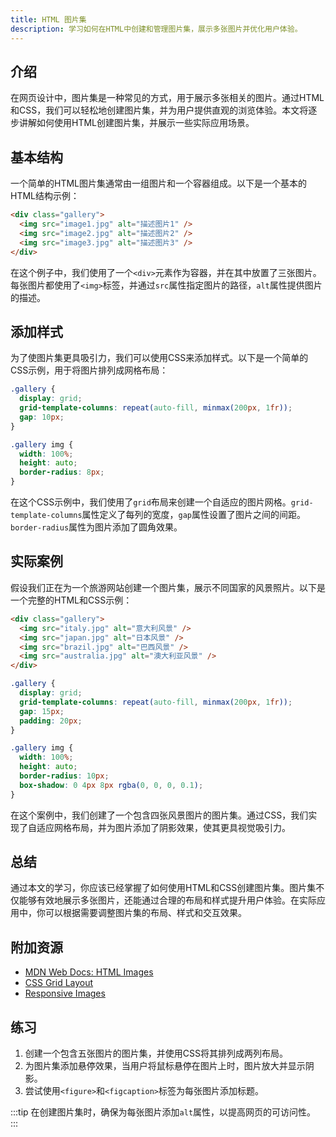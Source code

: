 ```yaml
---
title: HTML 图片集
description: 学习如何在HTML中创建和管理图片集，展示多张图片并优化用户体验。
---
```


## 介绍

在网页设计中，图片集是一种常见的方式，用于展示多张相关的图片。通过HTML和CSS，我们可以轻松地创建图片集，并为用户提供直观的浏览体验。本文将逐步讲解如何使用HTML创建图片集，并展示一些实际应用场景。

## 基本结构

一个简单的HTML图片集通常由一组图片和一个容器组成。以下是一个基本的HTML结构示例：

```html
<div class="gallery">
  <img src="image1.jpg" alt="描述图片1" />
  <img src="image2.jpg" alt="描述图片2" />
  <img src="image3.jpg" alt="描述图片3" />
</div>
```

在这个例子中，我们使用了一个`<div>`元素作为容器，并在其中放置了三张图片。每张图片都使用了`<img>`标签，并通过`src`属性指定图片的路径，`alt`属性提供图片的描述。

## 添加样式

为了使图片集更具吸引力，我们可以使用CSS来添加样式。以下是一个简单的CSS示例，用于将图片排列成网格布局：

```css
.gallery {
  display: grid;
  grid-template-columns: repeat(auto-fill, minmax(200px, 1fr));
  gap: 10px;
}

.gallery img {
  width: 100%;
  height: auto;
  border-radius: 8px;
}
```

在这个CSS示例中，我们使用了`grid`布局来创建一个自适应的图片网格。`grid-template-columns`属性定义了每列的宽度，`gap`属性设置了图片之间的间距。`border-radius`属性为图片添加了圆角效果。

## 实际案例

假设我们正在为一个旅游网站创建一个图片集，展示不同国家的风景照片。以下是一个完整的HTML和CSS示例：

```html
<div class="gallery">
  <img src="italy.jpg" alt="意大利风景" />
  <img src="japan.jpg" alt="日本风景" />
  <img src="brazil.jpg" alt="巴西风景" />
  <img src="australia.jpg" alt="澳大利亚风景" />
</div>
```

```css
.gallery {
  display: grid;
  grid-template-columns: repeat(auto-fill, minmax(200px, 1fr));
  gap: 15px;
  padding: 20px;
}

.gallery img {
  width: 100%;
  height: auto;
  border-radius: 10px;
  box-shadow: 0 4px 8px rgba(0, 0, 0, 0.1);
}
```

在这个案例中，我们创建了一个包含四张风景图片的图片集。通过CSS，我们实现了自适应网格布局，并为图片添加了阴影效果，使其更具视觉吸引力。

## 总结

通过本文的学习，你应该已经掌握了如何使用HTML和CSS创建图片集。图片集不仅能够有效地展示多张图片，还能通过合理的布局和样式提升用户体验。在实际应用中，你可以根据需要调整图片集的布局、样式和交互效果。

## 附加资源

- [MDN Web Docs: HTML Images](https://developer.mozilla.org/en-US/docs/Web/HTML/Element/img)
- [CSS Grid Layout](https://developer.mozilla.org/en-US/docs/Web/CSS/CSS_Grid_Layout)
- [Responsive Images](https://developer.mozilla.org/en-US/docs/Learn/HTML/Multimedia_and_embedding/Responsive_images)

## 练习

1. 创建一个包含五张图片的图片集，并使用CSS将其排列成两列布局。
2. 为图片集添加悬停效果，当用户将鼠标悬停在图片上时，图片放大并显示阴影。
3. 尝试使用`<figure>`和`<figcaption>`标签为每张图片添加标题。

:::tip
在创建图片集时，确保为每张图片添加`alt`属性，以提高网页的可访问性。
:::